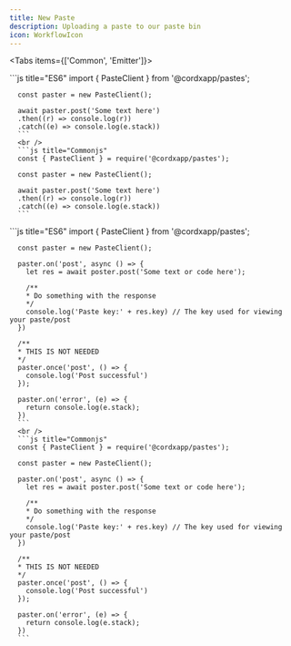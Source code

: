 ```yaml
---
title: New Paste
description: Uploading a paste to our paste bin
icon: WorkflowIcon
---
```



<Tabs items={['Common', 'Emitter']}>

  <Tab value="Common">
      ```js title="ES6"
      import { PasteClient } from '@cordxapp/pastes';

      const paster = new PasteClient();

      await paster.post('Some text here')
      .then((r) => console.log(r))
      .catch((e) => console.log(e.stack))
      ```
      <br />
      ```js title="Commonjs"
      const { PasteClient } = require('@cordxapp/pastes');

      const paster = new PasteClient();

      await paster.post('Some text here')
      .then((r) => console.log(r))
      .catch((e) => console.log(e.stack))
      ```

  </Tab>

  <Tab value="Emitter">
      ```js title="ES6"
      import { PasteClient } from '@cordxapp/pastes';

      const paster = new PasteClient();

      paster.on('post', async () => {
        let res = await poster.post('Some text or code here');

        /**
        * Do something with the response
        */
        console.log('Paste key:' + res.key) // The key used for viewing your paste/post
      })

      /**
      * THIS IS NOT NEEDED
      */
      paster.once('post', () => {
        console.log('Post successful')
      });

      paster.on('error', (e) => {
        return console.log(e.stack);
      })
      ```
      <br />
      ```js title="Commonjs"
      const { PasteClient } = require('@cordxapp/pastes');

      const paster = new PasteClient();

      paster.on('post', async () => {
        let res = await poster.post('Some text or code here');

        /**
        * Do something with the response
        */
        console.log('Paste key:' + res.key) // The key used for viewing your paste/post
      })

      /**
      * THIS IS NOT NEEDED
      */
      paster.once('post', () => {
        console.log('Post successful')
      });

      paster.on('error', (e) => {
        return console.log(e.stack);
      })
      ```

  </Tab>
</Tabs>
